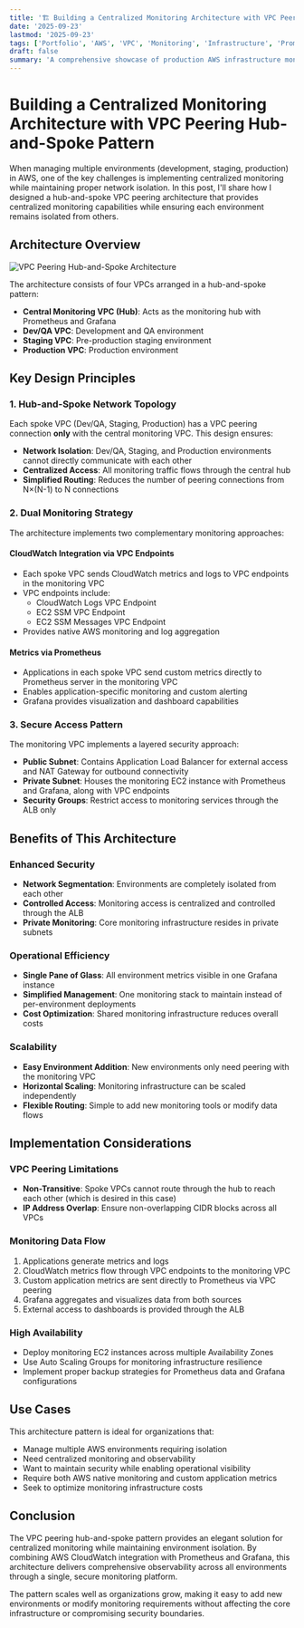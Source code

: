 ```yaml
---
title: '🏗️ Building a Centralized Monitoring Architecture with VPC Peering Hub-and-Spoke Pattern'
date: '2025-09-23'
lastmod: '2025-09-23'
tags: ['Portfolio', 'AWS', 'VPC', 'Monitoring', 'Infrastructure', 'Prometheus', 'Grafana']
draft: false
summary: 'A comprehensive showcase of production AWS infrastructure monitoring architecture with VPC Peering Hub-and-Spoke Pattern'
---
```


# Building a Centralized Monitoring Architecture with VPC Peering Hub-and-Spoke Pattern

When managing multiple environments (development, staging, production) in AWS, one of the key challenges is implementing centralized monitoring while maintaining proper network isolation. In this post, I'll share how I designed a hub-and-spoke VPC peering architecture that provides centralized monitoring capabilities while ensuring each environment remains isolated from others.

## Architecture Overview

![VPC Peering Hub-and-Spoke Architecture](../static/images/markdown/vpc-peering-architecture.png)

The architecture consists of four VPCs arranged in a hub-and-spoke pattern:

- **Central Monitoring VPC (Hub)**: Acts as the monitoring hub with Prometheus and Grafana
- **Dev/QA VPC**: Development and QA environment
- **Staging VPC**: Pre-production staging environment
- **Production VPC**: Production environment

## Key Design Principles

### 1. Hub-and-Spoke Network Topology

Each spoke VPC (Dev/QA, Staging, Production) has a VPC peering connection **only** with the central monitoring VPC. This design ensures:

- **Network Isolation**: Dev/QA, Staging, and Production environments cannot directly communicate with each other
- **Centralized Access**: All monitoring traffic flows through the central hub
- **Simplified Routing**: Reduces the number of peering connections from N×(N-1) to N connections

### 2. Dual Monitoring Strategy

The architecture implements two complementary monitoring approaches:

#### CloudWatch Integration via VPC Endpoints

- Each spoke VPC sends CloudWatch metrics and logs to VPC endpoints in the monitoring VPC
- VPC endpoints include:
  - CloudWatch Logs VPC Endpoint
  - EC2 SSM VPC Endpoint
  - EC2 SSM Messages VPC Endpoint
- Provides native AWS monitoring and log aggregation

#### Metrics via Prometheus

- Applications in each spoke VPC send custom metrics directly to Prometheus server in the monitoring VPC
- Enables application-specific monitoring and custom alerting
- Grafana provides visualization and dashboard capabilities

### 3. Secure Access Pattern

The monitoring VPC implements a layered security approach:

- **Public Subnet**: Contains Application Load Balancer for external access and NAT Gateway for outbound connectivity
- **Private Subnet**: Houses the monitoring EC2 instance with Prometheus and Grafana, along with VPC endpoints
- **Security Groups**: Restrict access to monitoring services through the ALB only

## Benefits of This Architecture

### Enhanced Security

- **Network Segmentation**: Environments are completely isolated from each other
- **Controlled Access**: Monitoring access is centralized and controlled through the ALB
- **Private Monitoring**: Core monitoring infrastructure resides in private subnets

### Operational Efficiency

- **Single Pane of Glass**: All environment metrics visible in one Grafana instance
- **Simplified Management**: One monitoring stack to maintain instead of per-environment deployments
- **Cost Optimization**: Shared monitoring infrastructure reduces overall costs

### Scalability

- **Easy Environment Addition**: New environments only need peering with the monitoring VPC
- **Horizontal Scaling**: Monitoring infrastructure can be scaled independently
- **Flexible Routing**: Simple to add new monitoring tools or modify data flows

## Implementation Considerations

### VPC Peering Limitations

- **Non-Transitive**: Spoke VPCs cannot route through the hub to reach each other (which is desired in this case)
- **IP Address Overlap**: Ensure non-overlapping CIDR blocks across all VPCs

### Monitoring Data Flow

1. Applications generate metrics and logs
2. CloudWatch metrics flow through VPC endpoints to the monitoring VPC
3. Custom application metrics are sent directly to Prometheus via VPC peering
4. Grafana aggregates and visualizes data from both sources
5. External access to dashboards is provided through the ALB

### High Availability

- Deploy monitoring EC2 instances across multiple Availability Zones
- Use Auto Scaling Groups for monitoring infrastructure resilience
- Implement proper backup strategies for Prometheus data and Grafana configurations

## Use Cases

This architecture pattern is ideal for organizations that:

- Manage multiple AWS environments requiring isolation
- Need centralized monitoring and observability
- Want to maintain security while enabling operational visibility
- Require both AWS native monitoring and custom application metrics
- Seek to optimize monitoring infrastructure costs

## Conclusion

The VPC peering hub-and-spoke pattern provides an elegant solution for centralized monitoring while maintaining environment isolation. By combining AWS CloudWatch integration with Prometheus and Grafana, this architecture delivers comprehensive observability across all environments through a single, secure monitoring platform.

The pattern scales well as organizations grow, making it easy to add new environments or modify monitoring requirements without affecting the core infrastructure or compromising security boundaries.
